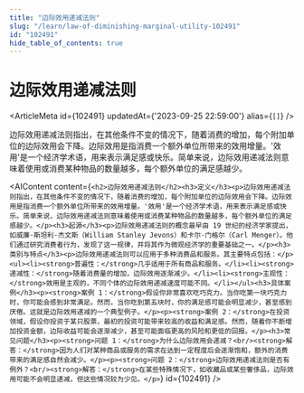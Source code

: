 ```yaml
---
title: "边际效用递减法则"
slug: "/learn/law-of-diminishing-marginal-utility-102491"
id: "102491"
hide_table_of_contents: true
---
```



# 边际效用递减法则

<ArticleMeta id={102491} updatedAt={'2023-09-25 22:59:00'} alias={`[]`} />
<div className='border-solid border-b border-t-0 my-4 border-[var(--ifm-color-gray-300)]' />

边际效用递减法则指出，在其他条件不变的情况下，随着消费的增加，每个附加单位的边际效用会下降。边际效用是指消费一个额外单位所带来的效用增量。'效用'是一个经济学术语，用来表示满足感或快乐。简单来说，边际效用递减法则意味着使用或消费某种物品的数量越多，每个额外单位的满足感越少。

<AIContent content={`<h2>边际效用递减法则</h2><h3>定义</h3><p>边际效用递减法则指出，在其他条件不变的情况下，随着消费的增加，每个附加单位的边际效用会下降。边际效用是指消费一个额外单位所带来的效用增量。'效用'是一个经济学术语，用来表示满足感或快乐。简单来说，边际效用递减法则意味着使用或消费某种物品的数量越多，每个额外单位的满足感越少。</p><h3>起源</h3><p>边际效用递减法则的概念最早由 19 世纪的经济学家提出，如威廉·斯坦利·杰文斯（William Stanley Jevons）和卡尔·门格尔（Carl Menger）。他们通过研究消费者行为，发现了这一规律，并将其作为微观经济学的重要基础之一。</p><h3>类别与特点</h3><p>边际效用递减法则可以应用于多种消费品和服务。其主要特点包括：</p><ul><li><strong>普遍性：</strong>几乎适用于所有商品和服务。</li><li><strong>递减性：</strong>随着消费量的增加，边际效用逐渐减少。</li><li><strong>主观性：</strong>效用是主观的，不同个体的边际效用递减速度可能不同。</li></ul><h3>具体案例</h3><p><strong>案例 1：</strong>假设你非常喜欢吃巧克力。当你吃第一块巧克力时，你可能会感到非常满足。然而，当你吃到第五块时，你的满足感可能会明显减少，甚至感到厌倦。这就是边际效用递减的一个典型例子。</p><p><strong>案例 2：</strong>在投资领域，假设你投资于某只股票，最初的投资可能带来较高的收益和满足感。然而，随着你不断增加投资金额，边际收益可能会逐渐减少，甚至可能面临更高的风险和更低的回报。</p><h3>常见问题</h3><p><strong>问题 1：</strong>为什么边际效用会递减？<br/><strong>解答：</strong>因为人们对某种商品或服务的需求在达到一定程度后会逐渐饱和，额外的消费带来的满足感自然会减少。</p><p><strong>问题 2：</strong>边际效用递减法则是否有例外？<br/><strong>解答：</strong>在某些特殊情况下，如收藏品或某些奢侈品，边际效用可能不会明显递减，但这些情况较为少见。</p>`} id={102491} />

